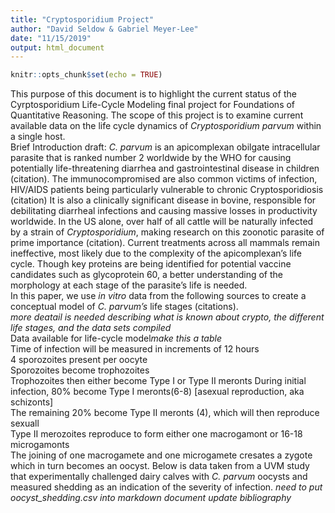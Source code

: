 ---
title: "Cryptosporidium Project"
author: "David Seldow & Gabriel Meyer-Lee"
date: "11/15/2019"
output: html_document
---

```{r setup, include=FALSE}
knitr::opts_chunk$set(echo = TRUE)
```
This purpose of this document is to highlight the current status of the Cyrptosporidium Life-Cycle Modeling final project for Foundations of Quantitative Reasoning. 
The scope of this project is to examine current available data on the life cycle dynamics of *Cryptosporidium parvum* within a single host.  
Brief Introduction draft: *C. parvum* is an apicomplexan obilgate intracellular parasite that is ranked number 2 worldwide by the WHO for causing potentially life-threatening diarrhea and gastrointestinal disease in children (citation). The immunocompromised are also common victims of infection, HIV/AIDS patients being  particularly vulnerable to chronic Cryptosporidiosis (citation) It is also a clinically significant disease in bovine, responsible for debilitating diarrheal infections and causing massive losses in productivity worldwide. In the US alone, over half of all cattle will be naturally infected by a strain of *Cryptosporidium*, making research on this zoonotic parasite of prime importance (citation). Current treatments across all mammals remain ineffective, most likely due to the complexity of the  apicomplexan's life cycle. Though key proteins are being identified for potential vaccine candidates such as glycoprotein 60, a better understanding of the morphology at each stage of the parasite's life is needed.  
In this paper, we use *in vitro* data from the following sources to create a conceptual model of *C. parvum's* life stages (citations).  
*more deatail is needed describing what is known about crypto, the different life stages, and the data sets compiled*  
Data available for life-cycle model*make this a table*  
Time of infection will be measured in increments of 12 hours  
4 sporozoites present per oocyte  
Sporozoites become trophozoites  
Trophozoites then either become Type I or Type II meronts 
During initial infection, 80% become Type I meronts(6-8) [asexual reproduction, aka schizonts]  
The remaining 20% become Type II meronts (4), which will then reproduce sexuall  
Type II merozoites reproduce to form either one macrogamont or 16-18 microgamonts  
The joining of one macrogamete and one microgamete cresates a zygote which in turn becomes an oocyst. 
Below is data taken from a UVM study that experimentally challenged dairy calves with *C. parvum* oocysts and measured shedding as an indication of the severity of infection. 
*need to put oocyst_shedding.csv into markdown document*
*update bibliography*



